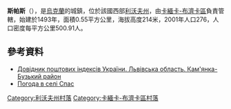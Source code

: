 {{coord|50|2|49|N|24|28|44|E|scale:100000|display=title}}

'''斯帕斯'''（{{lang-uk|Спас}}），是[[烏克蘭|烏克蘭]]的城鎮，位於該國西部[[利沃夫州|利沃夫州]]，由[[卡緬卡-布濟卡區|卡緬卡-布濟卡區]]負責管轄，始建於1493年，面積0.55平方公里，海拔高度214米，2001年人口276，人口密度每平方公里500.91人。

==參考資料==
*[http://www.uaidx.com/13/287/index Довідник поштових індексів України. Львівська область. Кам'янка-Бузький район] {{Wayback|url=http://www.uaidx.com/13/287/index |date=20160909184945 }}
* [http://weather.in.ua/ua/l'vovskaja/24696 Погода в селі Спас] {{Wayback|url=http://weather.in.ua/ua/l%27vovskaja/24696 |date=20200923224027 }}

[[Category:利沃夫州村落|Category:利沃夫州村落]]
[[Category:卡緬卡-布濟卡區村落|Category:卡緬卡-布濟卡區村落]]


{{Lviv-geo-stub}}